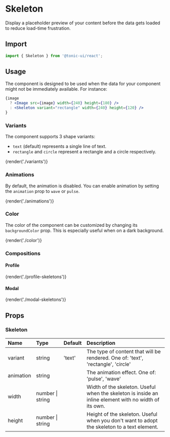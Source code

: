 # Skeleton

Display a placeholder preview of your content before the data gets loaded to reduce load-time frustration.

## Import

```js
import { Skeleton } from '@tonic-ui/react';
```

## Usage

The component is designed to be used when the data for your component might not be immediately available. For instance:

```jsx disabled
{image
  ? <Image src={image} width={240} height={180} />
  : <Skeleton variant="rectangle" width={240} height={120} />
}
```

### Variants

The component supports 3 shape variants:
* `text` (default) represents a single line of text.
* `rectangle` and `circle` represent a rectangle and a circle respectively.

{render('./variants')}

### Animations

By default, the animation is disabled. You can enable animation by setting the `animation` prop to `wave` or `pulse`.

{render('./animations')}

### Color

The color of the component can be customized by changing its `backgroundColor` prop. This is especially useful when on a dark background.

{render('./color')}

### Compositions

#### Profile

{render('./profile-skeletons')}

#### Modal

{render('./modal-skeletons')}

## Props

### Skeleton

| Name | Type | Default | Description |
| :--- | :--- | :------ | :---------- |
| variant | string | 'text' | The type of content that will be rendered. One of: 'text', 'rectangle', 'circle' |
| animation | string | | The animation effect. One of: 'pulse', 'wave' |
| width | number \| string | | Width of the skeleton. Useful when the skeleton is inside an inline element with no width of its own. |
| height | number \| string | | Height of the skeleton. Useful when you don't want to adopt the skeleton to a text element. |
